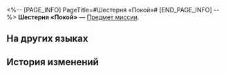 <%-- [PAGE_INFO]
PageTitle=#Шестерня «Покой»#
[END_PAGE_INFO] --%>
{{Предмет Инфобокс
|id          = 140406
|Изображение = Предмет Шестерня «Покой».png
|Тип         = Предмет миссии
|Инвентарь   = Миссии
|Редкость    = 3
|Эффект      = 
|Описание    = Воплощение эмоции «покой» в Мире грёз. Можно использовать для починки эмоциферблатов и восстановления потерянных эмоций.
}}
'''Шестерня «Покой»''' — [[Предмет миссии]].

==На других языках==
{{На других языках
|en   = "Calm" Gear
|zhs  = 「镇静」齿轮
|zht  = 「鎮靜」齒輪
|ja   = 「平常心」の歯車
|ko   = 「평온」 톱니바퀴
|es   = Engranaje de la calma
|fr   = Engrenage de «&nbsp;calme&nbsp;»
|ru   = Шестерня «Покой»
|th   = ฟันเฟือง "สงบนิ่ง"
|vi   = Bánh Răng Điềm Tĩnh
|de   = Ruhe-Zahnrad
|id   = Gir "Ketenangan"
|pt   = Engrenagem "Tranquila"
}}

==История изменений==
{{История изменений|3.5}}
